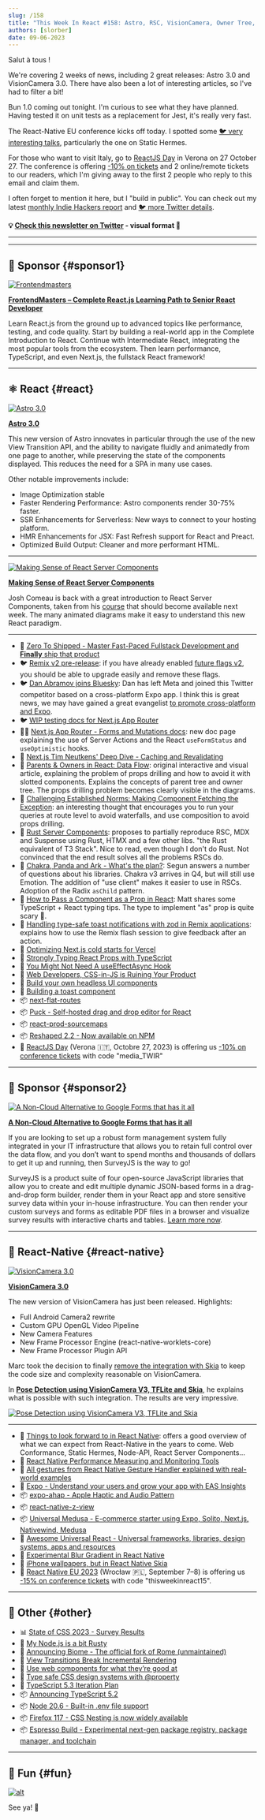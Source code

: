 ```yaml
---
slug: /158
title: "This Week In React #158: Astro, RSC, VisionCamera, Owner Tree, Props Drilling, Next.js, Remix, Chakra, TypeScript, Skia, Biome, CSS... "
authors: [slorber]
date: 09-06-2023
---
```


Salut à tous !

We're covering 2 weeks of news, including 2 great releases: Astro 3.0 and VisionCamera 3.0. There have also been a lot of interesting articles, so I've had to filter a bit!

Bun 1.0 coming out tonight. I'm curious to see what they have planned. Having tested it on unit tests as a replacement for Jest, it's really very fast.

The React-Native EU conference kicks off today. I spotted some [🐦 very interesting talks](https://twitter.com/sebastienlorber/status/1696837186677530813), particularly the one on Static Hermes.

For those who want to visit Italy, go to [ReactJS Day](https://2023.reactjsday.it/) in Verona on 27 October 27. The conference is offering [-10% on tickets](https://ti.to/grusp/reactjsday-2023/discount/media_TWIR) and 2 online/remote tickets to our readers, which I'm giving away to the first 2 people who reply to this email and claim them.

I often forget to mention it here, but I "build in public". You can check out my latest [monthly Indie Hackers report](https://www.indiehackers.com/product/french-react-newsletter) and [🐦 more Twitter details](https://twitter.com/sebastienlorber/status/1699065823959421109).

<!-- truncate -->

**💡 [Check this newsletter on Twitter](https://slo.im/thread) - visual format 🎨**

---


<Support />

---

## 💸 Sponsor {#sponsor1}

[![Frontendmasters](/emails/issues/158/frontendmasters.jpg)](https://frontendmasters.com/learn/react/?utm_source=newsletter&utm_medium=thisweekinreact&utm_campaign=reactpath)

**[FrontendMasters – Complete React.js Learning Path to Senior React Developer](https://frontendmasters.com/learn/react/?utm_source=newsletter&utm_medium=thisweekinreact&utm_campaign=reactpath)**

Learn React.js from the ground up to advanced topics like performance, testing, and code quality. Start by building a real-world app in the Complete Introduction to React. Continue with Intermediate React, integrating the most popular tools from the ecosystem. Then learn performance, TypeScript, and even Next.js, the fullstack React framework!

---

## ⚛️ React {#react}

[![Astro 3.0](/emails/issues/158/astro3.jpg)](https://astro.build/blog/astro-3/)

[**Astro 3.0**](https://astro.build/blog/astro-3/)

This new version of Astro innovates in particular through the use of the new View Transition API, and the ability to navigate fluidly and animatedly from one page to another, while preserving the state of the components displayed. This reduces the need for a SPA in many use cases.

Other notable improvements include:

- Image Optimization stable
- Faster Rendering Performance: Astro components render 30-75% faster.
- SSR Enhancements for Serverless: New ways to connect to your hosting platform.
- HMR Enhancements for JSX: Fast Refresh support for React and Preact.
- Optimized Build Output: Cleaner and more performant HTML.

---

[![Making Sense of React Server Components](/emails/issues/158/rsc.jpg)](https://www.joshwcomeau.com/react/server-components/)

[**Making Sense of React Server Components**](https://www.joshwcomeau.com/react/server-components/)

Josh Comeau is back with a great introduction to React Server Components, taken from his [course](https://www.joyofreact.com/) that should become available next week. The many animated diagrams make it easy to understand this new React paradigm.

---

- 💸 [Zero To Shipped - Master Fast-Paced Fullstack Development and **Finally** ship that product](https://www.zerotoshipped.com/)
- 🐦 [Remix v2 pre-release](https://twitter.com/remix_run/status/1696525340640936190): if you have already enabled [future flags v2](https://remix.run/blog/future-flags), you should be able to upgrade easily and remove these flags.
- 🐦 [Dan Abramov joins Bluesky](https://twitter.com/dan_abramov/status/1695566446007386214): Dan has left Meta and joined this Twitter competitor based on a cross-platform Expo app. I think this is great news, we may have gained a great evangelist [to promote cross-platform and Expo](https://twitter.com/dan_abramov/status/1699476986727399933).
- 🐦 [WIP testing docs for Next.js App Router](https://twitter.com/leeerob/status/1698758756924825723)
- 🧑‍🎓 [Next.js App Router - Forms and Mutations docs](https://nextjs.org/docs/app/building-your-application/data-fetching/forms-and-mutations): new doc page explaining the use of Server Actions and the React `useFormStatus` and `useOptimistic` hooks.
- 💬 [Next.js Tim Neutkens' Deep Dive - Caching and Revalidating](https://github.com/vercel/next.js/discussions/54075)
- 📜 [Parents & Owners in React: Data Flow](https://julesblom.com/writing/parents-owners-data-flow): original interactive and visual article, explaining the problem of props drilling and how to avoid it with slotted components. Explains the concepts of parent tree and owner tree. The props drilling problem becomes clearly visible in the diagrams.
- 📜 [Challenging Established Norms: Making Component Fetching the Exception](https://jjenzz.com/making-component-fetching-the-exception/): an interesting thought that encourages you to run your queries at route level to avoid waterfalls, and use composition to avoid props drilling.
- 📜 [Rust Server Components](https://anto.pt/articles/rust-server-components): proposes to partially reproduce RSC, MDX and Suspense using Rust, HTMX and a few other libs. "the Rust equivalent of T3 Stack". Nice to read, even though I don't do Rust. Not convinced that the end result solves all the problems RSCs do.
- 📜 [Chakra, Panda and Ark - What's the plan?](https://www.adebayosegun.com/blog/chakra-panda-ark-whats-the-plan): Segun answers a number of questions about his libraries. Chakra v3 arrives in Q4, but will still use Emotion. The addition of "use client" makes it easier to use in RSCs. Adoption of the Radix `asChild` pattern.
- 📜 [How to Pass a Component as a Prop in React](https://www.totaltypescript.com/pass-component-as-prop-react): Matt shares some TypeScript + React typing tips. The type to implement "as" prop is quite scary 😬.
- 📜 [Handling type-safe toast notifications with zod in Remix applications](https://alemtuzlak.hashnode.dev/handling-toasts-in-remix): explains how to use the Remix flash session to give feedback after an action.
- 📜 [Optimizing Next.js cold starts for Vercel](https://holocron.so/blog/optimizing-next.js-cold-starts-for-vercel)
- 📜 [Strongly Typing React Props with TypeScript](https://www.totaltypescript.com/react-props-typescript)
- 📜 [You Might Not Need A useEffectAsync Hook](https://krassnig.dev/blog/you-might-not-need-a-use-effect-async-hook.html)
- 📜 [Web Developers, CSS-in-JS is Ruining Your Product](https://cord.com/blog/migrating-from-css-in-js-to-vanilla-extract)
- 📜 [Build your own headless UI components](https://www.jacobparis.com/content/react-headless-submenus)
- 📜 [Building a toast component](https://emilkowal.ski/ui/building-a-toast-component)
- 📦 [next-flat-routes](https://github.com/ifyio/next-flat-routes)
- 📦 [Puck - Self-hosted drag and drop editor for React](https://github.com/measuredco/puck)
- 📦 [react-prod-sourcemaps](https://github.com/markerikson/react-prod-sourcemaps)
- 📦 [Reshaped 2.2 - Now available on NPM](https://reshaped.so/content/blog/2.2)
- 👥 [ReactJS Day](https://2023.reactjsday.it/) (Verona 🇮🇹, Octobre 27, 2023) is offering us [-10% on conference tickets](https://ti.to/grusp/reactjsday-2023/discount/media_TWIR) with code "media_TWIR"

<SubscribeFormEmbed placement="middle" />

---

## 💸 Sponsor {#sponsor2}

[![A Non-Cloud Alternative to Google Forms that has it all](/emails/issues/155/surveyjs.jpg)](https://surveyjs.io/?utm_source=thisweekinreact&utm_medium=email)

**[A Non-Cloud Alternative to Google Forms that has it all](https://surveyjs.io/?utm_source=thisweekinreact&utm_medium=email)**

If you are looking to set up a robust form management system fully integrated in your IT infrastructure that allows you to retain full control over the data flow, and you don’t want to spend months and thousands of dollars to get it up and running, then SurveyJS is the way to go!

SurveyJS is a product suite of four open-source JavaScript libraries that allow you to create and edit multiple dynamic JSON-based forms in a drag-and-drop form builder, render them in your React app and store sensitive survey data within your in-house infrastructure. You can then render your custom surveys and forms as editable PDF files in a browser and visualize survey results with interactive charts and tables. [Learn more now](https://surveyjs.io/?utm_source=thisweekinreact&utm_medium=email).

---

## 📱 React-Native {#react-native}

[![VisionCamera 3.0](/emails/issues/158/visioncamera3.jpg)](https://github.com/mrousavy/react-native-vision-camera/releases/tag/v3.0.0)

[**VisionCamera 3.0**](https://github.com/mrousavy/react-native-vision-camera/releases/tag/v3.0.0)

The new version of VisionCamera has just been released. Highlights:

- Full Android Camera2 rewrite
- Custom GPU OpenGL Video Pipeline
- New Camera Features
- New Frame Processor Engine (react-native-worklets-core)
- New Frame Processor Plugin API

Marc took the decision to finally [remove the integration with Skia](https://github.com/mrousavy/react-native-vision-camera/pull/1740) to keep the code size and complexity reasonable on VisionCamera.

In [**Pose Detection using VisionCamera V3, TFLite and Skia**](https://mrousavy.com/blog/VisionCamera-Pose-Detection-TFLite), he explains what is possible with such integration. The results are very impressive.

[![Pose Detection using VisionCamera V3, TFLite and Skia](/emails/issues/158/frame-processing-skia.jpg)](https://mrousavy.com/blog/VisionCamera-Pose-Detection-TFLite)

---

- 📜 [Things to look forward to in React Native](https://buttondown.email/whatever_jamie/archive/things-to-look-forward-to-in-react-native/): offers a good overview of what we can expect from React-Native in the years to come. Web Conformance, Static Hermes, Node-API, React Server Components...
- 📜 [React Native Performance Measuring and Monitoring Tools](https://semaphoreci.com/blog/react-native-performance-measuring-monitoring-tools)
- 🧵 [All gestures from React Native Gesture Handler explained with real-world examples](https://twitter.com/kacperkapusciak/status/1698719844089160189)
- 👀 [Expo - Understand your users and grow your app with EAS Insights](https://expo.dev/changelog/2023/08-22-insights)
- 📦 [expo-ahap - Apple Haptic and Audio Pattern](https://github.com/EvanBacon/expo-ahap)
- 📦 [react-native-z-view](https://github.com/intergalacticspacehighway/react-native-z-view)
- 📦 [Universal Medusa - E-commerce starter using Expo, Solito, Next.js, Nativewind, Medusa](https://github.com/bidah/universal-medusa/)
- 🔗 [Awesome Universal React - Universal frameworks, libraries, design systems, apps and resources](https://github.com/axeldelafosse/awesome-universal-react)
- 🎥 [Experimental Blur Gradient in React Native](https://www.youtube.com/watch?v=oboF_H1MApo)
- 🎥 [iPhone wallpapers, but in React Native Skia](https://www.youtube.com/watch?v=Apqd749v34I)
- 👥 [React Native EU 2023](https://www.react-native.eu/) (Wrocław 🇵🇱, September 7–8) is offering us [-15% on conference tickets](https://ti.to/react-native-eu/2023/discount/thisweekinreact15) with code "thisweekinreact15".

---

## 🔀 Other {#other}

- 📊 [State of CSS 2023 - Survey Results](https://2023.stateofcss.com/)
- 📜 [My Node.js is a bit Rusty](https://gal.hagever.com/posts/my-node-js-is-a-bit-rusty)
- 📜 [Announcing Biome - The official fork of Rome (unmaintained)](https://biomejs.dev/blog/annoucing-biome)
- 📜 [View Transitions Break Incremental Rendering](https://ericportis.com/posts/2023/view-transitions-break-incremental-rendering/)
- 📜 [Use web components for what they’re good at](https://nolanlawson.com/2023/08/23/use-web-components-for-what-theyre-good-at/)
- 📜 [Type safe CSS design systems with @property](https://nerdy.dev/cant-break-this-design-system)
- 👀 [TypeScript 5.3 Iteration Plan](https://github.com/microsoft/TypeScript/issues/55486)
- 📦 [Announcing TypeScript 5.2](https://devblogs.microsoft.com/typescript/announcing-typescript-5-2/)
- 📦 [Node 20.6 - Built-in .env file support](https://nodejs.org/en/blog/release/v20.6.0)
- 📦 [Firefox 117 - CSS Nesting is now widely available](https://www.mozilla.org/en-US/firefox/117.0/releasenotes/)
- 📦 [Espresso Build - Experimental next-gen package registry, package manager, and toolchain](https://espresso.build/)

---

## 🤭 Fun {#fun}

[![alt](/emails/issues/158/meme.jpg)](https://twitter.com/sebastienlorber/status/1687456078198394882)

See ya! 👋
